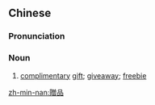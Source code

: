 {{also|赠品}}
==Chinese==
{{zh-forms|s=赠品}}

===Pronunciation===
{{zh-pron
|m=zèngpǐn
|c=zang6 ban2
|mn=qz:chn̄g-phín/tw:chēng-phín/xm,zz:cheng-phín
|cat=n
}}

===Noun===
{{zh-noun}}

# [[complimentary]] [[gift]]; [[giveaway]]; [[freebie]]

[[zh-min-nan:贈品]]